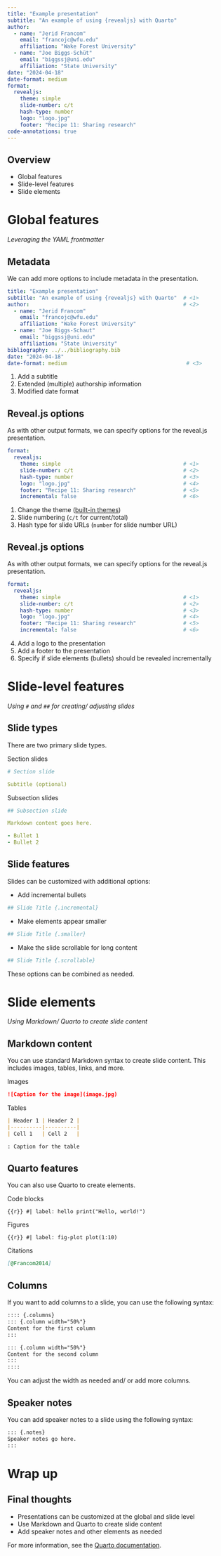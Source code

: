 ```yaml
---
title: "Example presentation"
subtitle: "An example of using {revealjs} with Quarto"
author:
  - name: "Jerid Francom"
    email: "francojc@wfu.edu"
    affiliation: "Wake Forest University"
  - name: "Joe Biggs-Schüt"
    email: "biggssj@uni.edu"
    affiliation: "State University"
date: "2024-04-18"
date-format: medium
format:
  revealjs:
    theme: simple
    slide-number: c/t
    hash-type: number
    logo: "logo.jpg"
    footer: "Recipe 11: Sharing research"
code-annotations: true
---
```


## Overview

- Global features
- Slide-level features
- Slide elements

# Global features

*Leveraging the YAML frontmatter*

## Metadata

We can add more options to include metadata in the presentation.

```yaml
title: "Example presentation"
subtitle: "An example of using {revealjs} with Quarto"  # <1>
author:                                                 # <2>
  - name: "Jerid Francom"
    email: "francojc@wfu.edu"
    affiliation: "Wake Forest University"
  - name: "Joe Biggs-Schaut"
    email: "biggssj@uni.edu"
    affiliation: "State University"
bibliography: ../../bibliography.bib
date: "2024-04-18"
date-format: medium                                      # <3>
```
1. Add a subtitle
2. Extended (multiple) authorship information
3. Modified date format

## Reveal.js options

As with other output formats, we can specify options for the reveal.js presentation.

```yaml
format:
  revealjs:
    theme: simple                                       # <1>
    slide-number: c/t                                   # <2>
    hash-type: number                                   # <3>
    logo: "logo.jpg"                                    # <4>
    footer: "Recipe 11: Sharing research"               # <5>
    incremental: false                                  # <6>
```
1. Change the theme ([built-in themes](https://quarto.org/docs/presentations/revealjs/themes.html))
2. Slide numbering (`c/t` for current/total)
3. Hash type for slide URLs (`number` for slide number URL)

## Reveal.js options

As with other output formats, we can specify options for the reveal.js presentation.

```yaml
format:
  revealjs:
    theme: simple                                       # <1>
    slide-number: c/t                                   # <2>
    hash-type: number                                   # <3>
    logo: "logo.jpg"                                    # <4>
    footer: "Recipe 11: Sharing research"               # <5>
    incremental: false                                  # <6>
```
4. Add a logo to the presentation
5. Add a footer to the presentation
6. Specify if slide elements (bullets) should be revealed incrementally

# Slide-level features
*Using `#` and `##` for creating/ adjusting slides*

## Slide types

There are two primary slide types.

Section slides

```yaml
# Section slide

Subtitle (optional)
```

Subsection slides

```yaml
## Subsection slide

Markdown content goes here.

- Bullet 1
- Bullet 2
```

## Slide features

Slides can be customized with additional options:

- Add incremental bullets

```yaml
## Slide Title {.incremental}
```

- Make elements appear smaller

```yaml
## Slide Title {.smaller}
```

- Make the slide scrollable for long content

```yaml
## Slide Title {.scrollable}
```

These options can be combined as needed.

# Slide elements

*Using Markdown/ Quarto to create slide content*

## Markdown content

You can use standard Markdown syntax to create slide content. This includes images, tables, links, and more.

Images

```markdown
![Caption for the image](image.jpg)
```

Tables

```markdown
| Header 1 | Header 2 |
|----------|----------|
| Cell 1   | Cell 2   |

: Caption for the table
```

## Quarto features

You can also use Quarto to create elements.

Code blocks

```{{r}}
#| label: hello
print("Hello, world!")
```

Figures

```{{r}}
#| label: fig-plot
plot(1:10)
```

Citations

```markdown
[@Francom2014]
```

## Columns

If you want to add columns to a slide, you can use the following syntax:

```markdown
:::: {.columns}
::: {.column width="50%"}
Content for the first column
:::

::: {.column width="50%"}
Content for the second column
:::
::::
```

You can adjust the width as needed and/ or add more columns.

## Speaker notes

You can add speaker notes to a slide using the following syntax:

```markdown
::: {.notes}
Speaker notes go here.
:::
```

# Wrap up

## Final thoughts

- Presentations can be customized at the global and slide level
- Use Markdown and Quarto to create slide content
- Add speaker notes and other elements as needed

::: {.aside}
For more information, see the [Quarto documentation](https://quarto.org/docs/presentations/revealjs.html).
:::

